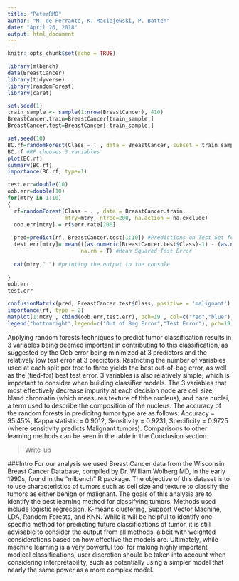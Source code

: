 ```yaml
---
title: "PeterRMD"
author: "M. de Ferrante, K. Maciejewski, P. Batten"
date: "April 26, 2018"
output: html_document
---
```


```r
knitr::opts_chunk$set(echo = TRUE)
```

```r
library(mlbench)
data(BreastCancer)
library(tidyverse)
library(randomForest)
library(caret)
```


```r
set.seed(1)
train_sample <- sample(1:nrow(BreastCancer), 410) 
BreastCancer.train=BreastCancer[train_sample,]
BreastCancer.test=BreastCancer[-train_sample,]
```

```r
set.seed(10)
BC.rf=randomForest(Class ~ . , data = BreastCancer, subset = train_sample, na.action = na.exclude, importance=T)
BC.rf #RF chooses 3 variables
plot(BC.rf)
summary(BC.rf)
importance(BC.rf, type=1)

test.err=double(10)
oob.err=double(10)
for(mtry in 1:10) 
{
  rf=randomForest(Class ~ . , data = BreastCancer.train,
                  mtry=mtry, ntree=200, na.action = na.exclude) 
  oob.err[mtry] = rf$err.rate[200]
  
  pred=predict(rf, BreastCancer.test[1:10]) #Predictions on Test Set for each Tree
  test.err[mtry]= mean(((as.numeric(BreastCancer.test$Class)-1) - (as.numeric(pred)-1)^2),
                       na.rm = T) #Mean Squared Test Error
  
  cat(mtry," ") #printing the output to the console
  
}
oob.err
test.err
```

```r
confusionMatrix(pred, BreastCancer.test$Class, positive = 'malignant')
importance(rf, type = 2)
matplot(1:mtry , cbind(oob.err,test.err), pch=19 , col=c("red","blue"),type="b",ylab="Mean Squared Error",xlab="Number of Predictors Considered at each Split")
legend("bottomright",legend=c("Out of Bag Error","Test Error"), pch=19, col=c("red","blue"))
```

Applying random forests techniques to predict tumor classification results in 3 variables being deemed important in contributing to this classification, as suggested by the Oob error being minimized at 3 predictors and the relatively low test error at 3 predictors. Restricting the number of variables used at each split per tree to three yields the best out-of-bag error, as well as the (tied-for) best test error. 3 variables is also relatively simple, which is important to consider when building classifier models. The 3 variables that most effectively decrease impurity at each decision node are cell size, bland chromatin (which measures texture of thhe nucleus), and bare nuclei, a term used to describe the composition of the nucleus. The accuracy of the random forests in predicitng tumor type are as follows: Accuracy = 95.45%, Kappa statistic = 0.9012, Sensitivity = 0.9231, Specificity = 0.9725 (where sensitivity predicts Malignant tumors). Comparisons to other learning methods can be seen in the table in the Conclusion section. 


>Write-up

###Intro
For our analysis we used Breast Cancer data from the Wisconsin Breast Cancer Database, compiled by Dr. William Wolberg MD, in the early 1990s, found in the "mlbench" R package. The objective of this dataset is to to use characteristics of tumors such as cell size and texture to classify the tumors as either benign or malignant. The goals of this analysis are to identify the best learning method for classifying  tumors. 
Methods used include logistic regression, K-means clustering, Support Vector Machine, LDA, Random Forests, and KNN. While it will be helpful to identify one specific method for predicting future classifications of tumor, it is still advisable to consider the output from all methods, albeit with weighted considerations based on how effective the models are. Ultimately, while machine learning is a very powerful tool for making highly important medical classifications,  user discretion should be taken into account when considering interpretability, such as potentially using a simpler model that nearly the same power as a more complex model. 
